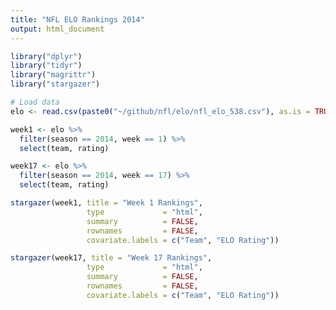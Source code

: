```yaml
---
title: "NFL ELO Rankings 2014"
output: html_document
---
```



```r

library("dplyr")
library("tidyr")
library("magrittr")
library("stargazer")

# Load data
elo <- read.csv(paste0("~/github/nfl/elo/nfl_elo_538.csv"), as.is = TRUE)

week1 <- elo %>% 
  filter(season == 2014, week == 1) %>%
  select(team, rating)

week17 <- elo %>% 
  filter(season == 2014, week == 17) %>%
  select(team, rating)

```



```r
stargazer(week1, title = "Week 1 Rankings", 
                 type             = "html", 
                 summary          = FALSE, 
                 rownames         = FALSE,
                 covariate.labels = c("Team", "ELO Rating"))
```



```r
stargazer(week17, title = "Week 17 Rankings", 
                 type             = "html", 
                 summary          = FALSE, 
                 rownames         = FALSE,
                 covariate.labels = c("Team", "ELO Rating"))
```